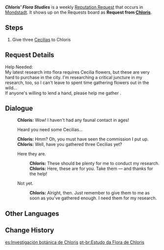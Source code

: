 {{Quest Infobox
|id            = 70712
|image         = Chloris Icon.png
|type          = World
|group         = Request
|startLocation = [[Starfell Valley]], [[Mondstadt]]
|region        = Mondstadt
|area          = Starfell Valley
|characters    = Chloris; Traveler
|rep           = Mondstadt
|mora          = 20,000
}}
'''''Chloris' Flora Studies''''' is a weekly [[Reputation Request]] that occurs in [[Mondstadt]]. It shows up on the Requests board as '''Request from [[Chloris]]'''.

==Steps==
# Give three [[Cecilia]]s to Chloris

==Request Details==
Help Needed:<br />
My latest research into flora requires Cecilia flowers, but these are very hard to purchase in the city. I'm researching a critical juncture in my research, too, so I can't leave to spent <!--should be spend MHY--> time gathering flowers out in the wild...<br />
If anyone's willing to lend a hand, please help me gather {{Color|buzzword|three Cecilias}}.

==Dialogue==
{{Quest Description|[[Chloris]] needs three [[Cecilia]]s.}}
{{Dialogue start}}
:'''Chloris:''' Wow! I haven't had any faunal contact in ages!
:{{DIcon|Quest}} Heard you need some Cecilias...
:'''Chloris:''' Hmm? Oh, you must have seen the commission I put up.
:'''Chloris:''' Well, have you gathered three Cecilias yet?
:{{DIcon|Quest}} Here they are.
::'''Chloris:''' These should be plenty for me to conduct my research.
::'''Chloris:''' Here, these are for you. Take them &mdash; and thanks for the help!
:{{DIcon}} Not yet.
::'''Chloris:''' Alright, then. Just remember to give them to me as soon as you've gathered enough. I need them for my research.
{{Dialogue end}}

==Other Languages==
{{Other Languages
|en      = Chloris' Flora Studies
|zhs     = 克罗丽丝的植物研究
|zhs_rm  = Kèluólìsī de Zhíwù Yánjiū
|zht     = 克羅麗絲的植物研究
|zht_rm  = Kèluólìsī de Zhíwù Yánjiù
|zh_tl   = Chloris' Plant Studies
|ja      = クロリスの植物研究
|ja_rm   = Kurorisu no Shokubutsu Kenkyuu
|ja_tl   = Chloris' Plant Studies
|ko      = 클로리스의 식물 연구
|ko_rm   = Keulloriseu-ui Singmul Yeongu
|ko_tl   = Chloris' Plant Studies
|es      = Investigación botánica de Chloris
|es_tl   = Chloris' Botanical Investigation
|fr      = Chloris et ses fleurs
|fr_tl   = Chloris and her Flowers
|ru      = Ботаника Клорис
|ru_tl   = Chloris' Botany
|th      = การวิจัยพืชของ Cloris
|th_rm   = 
|th_tl   = 
|vi      = Nghiên cứu thực vật của Chloris
|vi_tl   = 
|de      = Chloris’ Pflanzenstudien
|de_tl   = Chloris' Flora Studies
|id      = Studi Flora Chloris
|id_tl   = Chloris' Flora Studies
|pt      = Estudo da Flora de Chloris
|pt_tl   = 
|tr      = Chloris'in Botanik Çalışmaları
|tr_tl   = 
|it      = Gli studi botanici di Chloris
|it_tl   = 
}}

==Change History==
{{Change History|1.1}}

[[es:Investigación botánica de Chloris]]
[[pt-br:Estudo da Flora de Chloris]]
